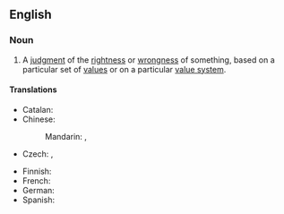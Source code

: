 ==English==
{{wikipedia}}

===Noun===
{{en-noun}}

# {{lb|en|philosophy}} A [[judgment]] of the [[rightness]] or [[wrongness]] of something, based on a particular set of [[value]]s or on a particular [[value system]].

====Translations====
{{trans-top|judgment}}
* Catalan: {{t+|ca|judici de valor|m}}
* Chinese:
*: Mandarin: {{t|cmn|價值判斷}}, {{t|cmn|价值判断|tr=jiàzhí pànduàn}}
* Czech: {{t|cs|hodnotový soud|m}}, {{t|cs|hodnotící soud|m}}
{{trans-mid}}
* Finnish: {{t|fi|arvovalinta}}
* French: {{t|fr|jugement de valeur|m}}
* German: {{t|de|Werturteil|n}}
* Spanish: {{t|es|juicio de valor}}
{{trans-bottom}}